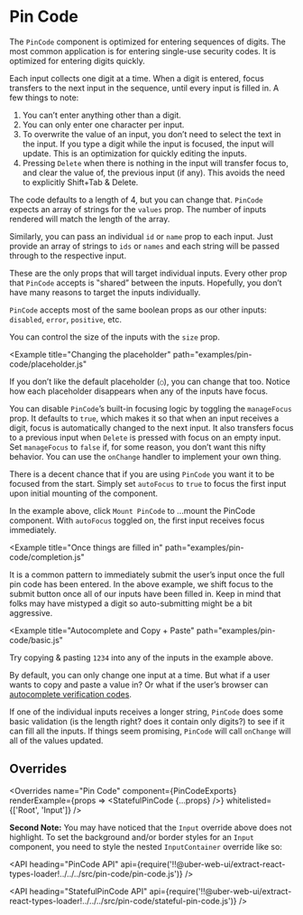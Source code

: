 <!--
Copyright (c) 2018-2019 Uber Technologies, Inc.

This source code is licensed under the MIT license found in the
LICENSE file in the root directory of this source tree.
-->





# Pin Code

The `PinCode` component is optimized for entering sequences of digits.
The most common application is for entering single-use security codes.
It is optimized for entering digits quickly.

<Example title="Basic Usage" path="examples/pin-code/basic.js">
  <PinCodeBasic />
</Example>

Each input collects one digit at a time.
When a digit is entered, focus transfers to the next input in the sequence, until every input is filled in.
A few things to note:

1. You canʼt enter anything other than a digit.
2. You can only enter one character per input.
3. To overwrite the value of an input, you donʼt need to select the text in the input. If you type a digit while the input is focused, the input will update. This is an optimization for quickly editing the inputs.
4. Pressing `Delete` when there is nothing in the input will transfer focus to, and clear the value of, the previous input (if any). This avoids the need to explicitly Shift+Tab & Delete.

<Example title="Changing the code length" path="examples/pin-code/length.js">
  <PinCodeLength />
</Example>

The code defaults to a length of 4, but you can change that.
`PinCode` expects an array of strings for the `values` prop.
The number of inputs rendered will match the length of the array.

<Example title="Passing id and name" path="examples/pin-code/id-and-name.js">
  <PinCodeIdAndName />
</Example>

Similarly, you can pass an individual `id` or `name` prop to each input.
Just provide an array of strings to `ids` or `names` and each string will be passed through to the respective input.

These are the only props that will target individual inputs.
Every other prop that `PinCode` accepts is ‟shared” between the inputs.
Hopefully, you donʼt have many reasons to target the inputs individually.

<Example title="Various states" path="examples/pin-code/states.js">
  <PinCodeStates />
</Example>

`PinCode` accepts most of the same boolean props as our other inputs: `disabled`, `error`, `positive`, etc.

<Example title="Various sizes" path="examples/pin-code/sizes.js">
  <PinCodeSizes />
</Example>

You can control the size of the inputs with the `size` prop.

<Example
  title="Changing the placeholder"
  path="examples/pin-code/placeholder.js"
>
  <PinCodePlaceholder />
</Example>

If you donʼt like the default placeholder (`○`), you can change that too.
Notice how each placeholder disappears when any of the inputs have focus.

<Example title="Disable focus management" path="examples/pin-code/no-tab.js">
  <PinCodeNoTab />
</Example>

You can disable `PinCode`ʼs built-in focusing logic by toggling the `manageFocus` prop.
It defaults to `true`, which makes it so that when an input receives a digit, focus is automatically changed to the next input.
It also transfers focus to a previous input when `Delete` is pressed with focus on an empty input.
Set `manageFocus` to `false` if, for some reason, you donʼt want this nifty behavior.
You can use the `onChange` handler to implement your own thing.

<Example title="Autofocus" path="examples/pin-code/autofocus.js">
  <PinCodeAutofocus />
</Example>

There is a decent chance that if you are using `PinCode` you want it to be focused from the start.
Simply set `autoFocus` to `true` to focus the first input upon initial mounting of the component.

In the example above, click `Mount PinCode` to ...mount the PinCode component.
With `autoFocus` toggled on, the first input receives focus immediately.

<Example
  title="Once things are filled in"
  path="examples/pin-code/completion.js"
>
  <PinCodeCompletion />
</Example>

It is a common pattern to immediately submit the userʼs input once the full pin code has been entered.
In the above example, we shift focus to the submit button once all of our inputs have been filled in.
Keep in mind that folks may have mistyped a digit so auto-submitting might be a bit aggressive.

<Example
  title="Autocomplete and Copy + Paste"
  path="examples/pin-code/basic.js"
>
  <PinCodeBasic />
</Example>

Try copying & pasting `1234` into any of the inputs in the example above.

By default, you can only change one input at a time.
But what if a user wants to copy and paste a value in?
Or what if the userʼs browser can [autocomplete verification codes](https://developer.apple.com/documentation/security/password_autofill/enabling_password_autofill_on_an_html_input_element#3001194).

If one of the individual inputs receives a longer string, `PinCode` does some basic validation (is the length right? does it contain only digits?) to see if it can fill all the inputs.
If things seem promising, `PinCode` will call `onChange` will all of the values updated.

## Overrides

<Overrides
  name="Pin Code"
  component={PinCodeExports}
  renderExample={props => <StatefulPinCode {...props} />}
  whitelisted={['Root', 'Input']}
/>

**Second Note:** You may have noticed that the `Input` override above does not highlight.
To set the background and/or border styles for an `Input` component, you need to style the nested `InputContainer` override like so:

<Example title="Overriding the Input" path="examples/pin-code/override.js">
  <PinCodeOverride />
</Example>

<API
  heading="PinCode API"
  api={require('!!@uber-web-ui/extract-react-types-loader!../../../src/pin-code/pin-code.js')}
/>

<API
  heading="StatefulPinCode API"
  api={require('!!@uber-web-ui/extract-react-types-loader!../../../src/pin-code/stateful-pin-code.js')}
/>
